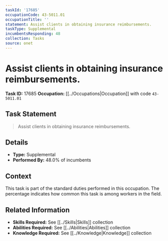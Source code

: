 ```yaml
---
taskId: '17685'
occupationCode: 43-5011.01
occupationTitle: ''
statement: Assist clients in obtaining insurance reimbursements.
taskType: Supplemental
incumbentsResponding: 48
collection: Tasks
source: onet
---
```

# Assist clients in obtaining insurance reimbursements.

**Task ID:** 17685
**Occupation:** [[../Occupations|Occupation]] with code `43-5011.01`

## Task Statement

> Assist clients in obtaining insurance reimbursements.

## Details

- **Type:** Supplemental
- **Performed By:** 48.0% of incumbents

## Context

This task is part of the standard duties performed in this occupation. The percentage indicates how common this task is among workers in the field.

## Related Information

- **Skills Required:** See [[../Skills|Skills]] collection
- **Abilities Required:** See [[../Abilities|Abilities]] collection
- **Knowledge Required:** See [[../Knowledge|Knowledge]] collection
